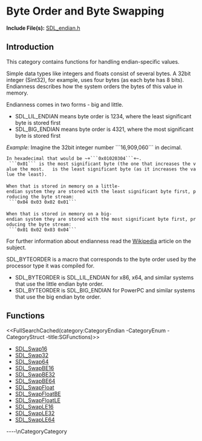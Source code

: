 
= Byte Order and Byte Swapping =

'''Include File(s):'''  [http://hg.libsdl.org/SDL/file/default/include/SDL_endian.h SDL_endian.h]


== Introduction ==
This category contains functions for handling endian-specific values.

Simple data types like integers and floats consist of several bytes. A 32bit integer (Sint32), for example, uses four bytes (as each byte has 8 bits). Endianness describes how the system orders the bytes of this value in memory.

Endianness comes in two forms - big and little.
* SDL_LIL_ENDIAN means byte order is 1234, where the least significant byte is stored first
* SDL_BIG_ENDIAN means byte order is 4321, where the most significant byte is stored first


''Example:''  Imagine the 32bit integer number ```16,909,060``` in decimal.
 In hexadecimal that would be ~+```0x01020304```+~. <br/>
 ```0x01``` is the most significant byte (the one that increases the value the most.  {{{0x04}}} is the least significant byte (as it increases the value the least).<br/>

 When that is stored in memory on a little-endian system they are stored with the least significant byte first, producing the byte stream:
  ```0x04 0x03 0x02 0x01```<br/>

 When that is stored in memory on a big-endian system they are stored with the most significant byte first, producing the byte stream:
  ```0x01 0x02 0x03 0x04```<br/>

For further information about endianness read the [https://en.wikipedia.org/wiki/Endianness Wikipedia] article on the subject.

SDL_BYTEORDER is a macro that corresponds to the byte order used by the processor type it was compiled for.
* SDL_BYTEORDER is SDL_LIL_ENDIAN for x86, x64, and similar systems that use the little endian byte order.
* SDL_BYTEORDER is SDL_BIG_ENDIAN for PowerPC and similar systems that use the big endian byte order.


== Functions ==
<<FullSearchCached(category:CategoryEndian -CategoryEnum -CategoryStruct -title:SGFunctions)>>

<!-- BEGIN CATEGORY LIST -->
* [[SDL_Swap16]]
* [[SDL_Swap32]]
* [[SDL_Swap64]]
* [[SDL_SwapBE16]]
* [[SDL_SwapBE32]]
* [[SDL_SwapBE64]]
* [[SDL_SwapFloat]]
* [[SDL_SwapFloatBE]]
* [[SDL_SwapFloatLE]]
* [[SDL_SwapLE16]]
* [[SDL_SwapLE32]]
* [[SDL_SwapLE64]]
<!-- END CATEGORY LIST -->
----\nCategoryCategory
